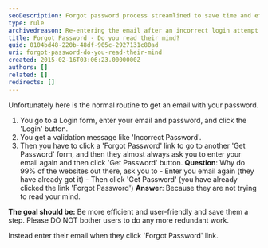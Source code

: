 ```yaml
---
seoDescription: Forgot password process streamlined to save time and effort by auto-filling email address after incorrect login attempts.
type: rule
archivedreason: Re-entering the email after an incorrect login attempt and when proceeding to the "Forgot Password" screen is a good security practice in the password reset process. It helps ensure the customer's information remains secure.
title: Forgot Password - Do you read their mind?
guid: 0104bd48-220b-48df-905c-2927131c80ad
uri: forgot-password-do-you-read-their-mind
created: 2015-02-16T03:06:23.0000000Z
authors: []
related: []
redirects: []
---
```


Unfortunately here is the normal routine to get an email with your password.

1. You go to a Login form, enter your email and password,
   and click the 'Login' button.
2. You get a validation message like 'Incorrect Password'.
3. Then you have to click a 'Forgot Password' link to go to
   another 'Get Password' form, and then they almost always ask
   you to enter your email again and then click 'Get Password'
   button.
**Question**: Why do 99% of the websites out there, ask you to - Enter you email again (they have already got it) - Then click 'Get Password' (you have already clicked the link 'Forgot Password')
**Answer**: Because they are not trying to read your mind.

**The goal should be:**
Be more efficient and user-friendly and save them a step. Please DO NOT bother users to do any more redundant work.

Instead enter their email when they click 'Forgot Password' link.